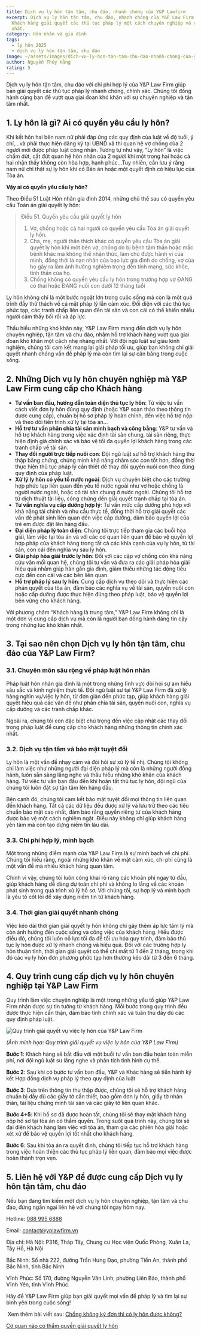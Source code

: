 ```yaml
---
title: Dịch vụ ly hôn tận tâm, chu đáo, nhanh chóng của Y&P Lawfirm
excerpt: Dịch vụ ly hôn tận tâm, chu đáo, nhanh chóng của Y&P Law Firm giúp Quý
  Khách hàng giải quyết các thủ tục pháp lý một cách chuyên nghiệp và chính xác
  nhất.
category: Hôn nhân và gia đình
tags:
  - ly hôn 2025
  - dịch vụ ly hôn tận tâm, chu đáo
image: ~/assets/images/dich-vu-ly-hon-tan-tam-chu-dao-nhanh-chong-cua-y-p-law-firm.jpg
author: Nguyễn Thúy Hằng
rating: 5
---
```

Dịch vụ ly hôn tận tâm, chu đáo với chi phí hợp lý của Y&P Law Firm giúp bạn giải quyết các thủ tục pháp lý nhanh chóng, chính xác. Chúng tôi đồng hành cùng bạn để vượt qua giai đoạn khó khăn với sự chuyên nghiệp
và tận tâm nhất.

## 1. Ly hôn là gì? Ai có quyền yêu cầu ly hôn?

Khi kết hôn hai bên nam nữ phải đáp ứng các quy định của luật về độ tuổi, ý chí,…và phải thực hiện đăng ký tại UBND xã thì quan hệ vợ chồng của 2 người mới được pháp luật công nhận. Tương tự như vậy, “Ly hôn” là việc chấm dứt, cắt đứt quan hệ hôn nhân của 2 người khi một trong hai hoặc cả hai nhận thấy không còn hòa hợp, hạnh phúc…Tuy nhiên, cần lưu ý rằng nam nữ chỉ thật sự ly hôn khi có Bản án hoặc một quyết định có hiệu lực của Tòa án.

**Vậy ai có quyền yêu cầu ly hôn?** 

Theo Điều 51 Luật Hôn nhân gia đình 2014, những chủ thể sau có quyền yêu cầu Toàn án giải quyết ly hôn:

> Điều 51. Quyền yêu cầu giải quyết ly hôn[](<>)
>
> 1. Vợ, chồng hoặc cả hai người có quyền yêu cầu Tòa án giải
>    quyết ly hôn.
> 2. Cha, mẹ, người thân thích khác có quyền yêu cầu Tòa án giải
>    quyết ly hôn khi một bên vợ, chồng do bị bệnh tâm thần hoặc mắc bệnh khác mà
>    không thể nhận thức, làm chủ được hành vi của mình, đồng thời là nạn nhân của bạo
>    lực gia đình do chồng, vợ của họ gây ra làm ảnh hưởng nghiêm trọng đến tính mạng,
>    sức khỏe, tinh thần của họ.
> 3. Chồng không có quyền yêu cầu ly hôn trong trường hợp vợ ĐANG có thai hoặc ĐANG nuôi con dưới 12 tháng tuổi[](<>)

Ly hôn không chỉ là một bước ngoặt lớn trong cuộc sống mà còn là một quá trình đầy thử thách về cả mặt pháp lý lẫn cảm xúc. Đối diện với các thủ tục phức tạp, các tranh chấp liên quan đến tài sản và con cái có thể khiến nhiều người cảm thấy bối rối và áp lực. 

Thấu hiểu những khó khăn này, Y&P Law Firm mang đến dịch vụ ly hôn chuyên nghiệp, tận tâm và chu đáo, nhằm hỗ trợ khách hàng vượt qua giai đoạn khó khăn một cách nhẹ nhàng nhất. Với đội ngũ luật sư giàu kinh nghiệm,
chúng tôi cam kết mang lại giải pháp tối ưu, giúp bạn không chỉ giải quyết nhanh chóng vấn đề pháp lý mà còn tìm lại sự cân bằng trong cuộc sống.

## 2. Những Dịch vụ ly hôn chuyên nghiệp mà Y&P Law Firm cung cấp cho Khách hàng

* **Tư vấn ban đầu, hướng dẫn toàn diện thủ tục ly hôn**: Từ việc tư vấn cách viết đơn ly hôn đúng quy định (hoặc Y&P soạn thảo theo thông tin được cung cấp), chuẩn bị hồ sơ pháp lý hoàn chỉnh, đến việc hỗ trợ nộp và theo dõi tiến trình xử lý tại tòa án…
* **Hỗ trợ tư vấn phân chia tài sản minh bạch và công bằng**: Y&P tư vấn và hỗ trợ khách hàng trong việc xác định tài sản chung, tài sản riêng, thực hiện định giá chính xác và bảo vệ tối đa quyền lợi khách hàng trong các tranh chấp về tài sản.
* **Thay đổi người trực tiếp nuôi con**: Đội ngũ luật sư hỗ trợ khách hàng thu thập bằng chứng, chứng minh khả năng chăm sóc con tốt hơn, đồng thời thực hiện thủ tục pháp lý cần thiết để thay đổi quyền nuôi con theo đúng quy định của pháp luật.
* **Xử lý ly hôn có yếu tố nước ngoài**: Dịch vụ chuyên biệt cho các trường hợp phức tạp liên quan đến yếu tố nước ngoài như vợ hoặc chồng là người nước ngoài, hoặc có tài sản chung ở nước ngoài. Chúng tôi hỗ trợ từ dịch thuật tài liệu, công chứng đến giải quyết tranh chấp tại tòa án.
* **Tư vấn nghĩa vụ cấp dưỡng hợp lý**: Tư vấn mức cấp dưỡng phù hợp với khả năng tài chính và nhu cầu thực tế, đồng thời hỗ trợ giải quyết các vấn đề phát sinh liên quan đến việc cấp dưỡng, đảm bảo quyền lợi của trẻ em được đặt lên hàng đầu.
* **Đại diện pháp lý toàn diện**: Chúng tôi trực tiếp tham gia các buổi hòa giải, làm việc tại tòa án và với các cơ quan liên quan để bảo vệ quyền lợi hợp pháp của khách hàng trong tất cả các khía cạnh của vụ ly hôn, từ tài sản, con cái đến nghĩa vụ sau ly hôn.
* **Giải pháp hòa giải trước ly hôn**: Đối với các cặp vợ chồng còn khả năng cứu vãn mối quan hệ, chúng tôi tư vấn và đưa ra các giải pháp hòa giải hiệu quả nhằm giúp hàn gắn gia đình, giảm thiểu những tác động tiêu cực đến con cái và các bên liên quan.
* **Hỗ trợ pháp lý sau ly hôn**: Cung cấp dịch vụ theo dõi và thực hiện các phán quyết của tòa án, đảm bảo các nghĩa vụ về tài sản, quyền nuôi con hoặc cấp dưỡng được thực hiện đúng theo pháp luật, bảo vệ quyền lợi bền vững cho khách hàng.

Với phương châm “Khách hàng là trung tâm,” Y&P Law Firm không chỉ là một đơn vị cung cấp dịch vụ mà còn là người bạn đồng hành đáng tin cậy trong những lúc khó khăn nhất.

## 3. Tại sao nên chọn Dịch vụ ly hôn tận tâm, chu đáo của Y&P Law Firm?

### 3.1. Chuyên môn sâu rộng về pháp luật hôn nhân

Pháp luật hôn nhân gia đình là một trong những lĩnh vực đòi hỏi sự am hiểu sâu sắc và kinh nghiệm thực tế. Đội ngũ luật sư tại Y&P Law Firm đã xử lý hàng nghìn vụ/việc ly hôn, từ đơn giản đến phức tạp, giúp khách hàng giải quyết hiệu quả các vấn đề như phân chia tài sản, quyền nuôi con, nghĩa vụ cấp dưỡng và các tranh chấp khác. 

Ngoài ra, chúng tôi còn đặc biệt chú trọng đến việc cập nhật các thay đổi trong pháp luật để cung cấp cho khách hàng những thông tin chính xác nhất. 

### 3.2. Dịch vụ tận tâm và bảo mật tuyệt đối

Ly hôn là một vấn đề nhạy cảm và đòi hỏi sự xử lý tế nhị. Chúng tôi không chỉ làm việc như những người đại diện pháp lý mà còn là những người đồng hành, luôn sẵn sàng lắng nghe và thấu hiểu những khó khăn của khách hàng. Từ việc tư vấn ban đầu đến khi hoàn tất thủ tục ly hôn, đội ngũ của chúng tôi luôn đặt sự tận tâm lên hàng đầu.

Bên cạnh đó, chúng tôi cam kết bảo mật tuyệt đối mọi thông tin liên quan đến khách hàng. Tất cả các dữ liệu đều được xử lý và lưu trữ theo các tiêu chuẩn bảo mật cao nhất, đảm bảo rằng quyền riêng tư của khách hàng được
bảo vệ một cách nghiêm ngặt. Điều này không chỉ giúp khách hàng yên tâm mà còn tạo dựng niềm tin lâu dài.

### 3.3. Chi phí hợp lý, minh bạch

Một trong những điểm mạnh của Y&P Law Firm là sự minh bạch về chi phí. Chúng tôi hiểu rằng, ngoài những khó khăn về mặt cảm xúc, chi phí cũng là một vấn đề mà nhiều khách hàng quan tâm. 

Chính vì vậy, chúng tôi luôn công khai rõ ràng các khoản phí ngay từ đầu, giúp khách hàng dễ dàng dự toán chi phí và không lo lắng về các khoản phát sinh trong quá trình xử lý hồ sơ. Với chúng tôi, sự hợp lý và minh bạch
là yếu tố cốt lõi để xây dựng niềm tin từ khách hàng.

### 3.4. Thời gian giải quyết nhanh chóng

Việc kéo dài thời gian giải quyết ly hôn không chỉ gây thêm áp lực tâm lý mà còn ảnh hưởng đến cuộc sống và công việc của khách hàng. Hiểu được điều đó, chúng tôi luôn nỗ lực tối đa để tối ưu hóa quy trình, đảm bảo thủ
tục ly hôn được xử lý nhanh chóng và hiệu quả. Đối với các trường hợp ly hôn thuận tình, thời gian giải quyết có thể chỉ mất từ 1 đến 2 tháng, trong khi đó các vụ ly hôn đơn phương phức tạp hơn thường kéo dài từ 3 đến 6 tháng.

## 4. Quy trình cung cấp dịch vụ ly hôn chuyên nghiệp tại Y&P Law Firm

Quy trình làm việc chuyên nghiệp là một trong những yếu tố giúp Y&P Law Firm nhận được sự tin tưởng từ khách hàng. Mỗi bước trong quy trình đều được thực hiện cẩn thận, đảm bảo tính chính xác và tuân thủ đầy đủ các quy định pháp luật.

![Quy trình giải quyết vụ việc ly hôn của Y&P Law Firm](~/assets/images/quy-trinh-giai-quyet-vu-viec-ly-hon-cua-y-p-law-firm.jpg "Quy trình giải quyết vụ việc ly hôn của Y&P Law Firm")

*(Ảnh minh họa: Quy trình giải quyết vụ việc ly hôn của Y&P Law Firm)*

**Bước 1**: Khách hàng sẽ bắt đầu với một buổi tư vấn ban đầu hoàn toàn miễn phí, nơi đội ngũ luật sư lắng nghe và phân tích tình hình cụ thể.

**Bước 2**: Sau khi có bước tư vấn ban đầu, Y&P và Khác hàng sẽ tiến hành ký kết Hợp đồng dịch vụ pháp lý theo quy định của luật

**Bước 3**: Dựa trên thông tin thu thập được, chúng tôi sẽ hỗ trợ khách hàng chuẩn bị đầy đủ các giấy tờ cần thiết, bao gồm đơn ly hôn, giấy tờ nhân thân, tài liệu chứng minh tài sản và các giấy tờ liên quan khác.

**Bước 4+5**: Khi hồ sơ đã được hoàn tất, chúng tôi sẽ thay mặt khách hàng nộp hồ sơ tại tòa án có thẩm quyền. Trong suốt quá trình này, chúng tôi sẽ đại diện khách hàng làm việc với tòa án, tham gia các phiên hòa giải hoặc
xét xử để bảo vệ quyền lợi tốt nhất cho khách hàng. 

**Bước 6**: Sau khi tòa án ra quyết định, chúng tôi tiếp tục hỗ trợ khách hàng trong việc hoàn thiện các thủ tục pháp lý liên quan, đảm bảo mọi việc được hoàn thành trọn vẹn.

## 5. Liên hệ với Y&P để được cung cấp Dịch vụ ly hôn tận tâm, chu đáo

Nếu bạn đang tìm kiếm một dịch vụ ly hôn chuyên nghiệp, tận tâm và chu đáo, đừng ngần ngại liên hệ với chúng tôi ngay hôm nay.

Hotline: [088 995 6888](tel:0889956888)

Email: [contact@yplawfirm.vn](contact@yplawfirm.vn)

Địa chỉ:  Hà Nội: P316, Tháp Tây, Chung cư Học viện Quốc Phòng, Xuân La, Tây Hồ, Hà Nội

Bắc Ninh: Số nhà 222, đường Trần Hưng Đạo, phường Tiền An, thành phố Bắc Ninh, tỉnh Bắc Ninh

Vĩnh Phúc: Số 170, đường Nguyễn Văn Linh, phường Liên Bảo, thành phố Vĩnh Yên, tỉnh Vĩnh Phúc.

Hãy để Y&P Law Firm giúp bạn giải quyết mọi vấn đề pháp lý và tìm lại sự bình yên trong cuộc sống!

 Xem thêm bài viết sau: [Chồng không ký đơn thì có ly hôn được không?](https://yplawfirm.vn/phap-ly/chong-khong-ky-don-thi-co-ly-hon-duoc-khong)

[Cơ quan nào có thẩm quyền giải quyết ly hôn](https://yplawfirm.vn/phap-ly/co-quan-nao-co-tham-quyen-giai-quyet-ly-hon)
